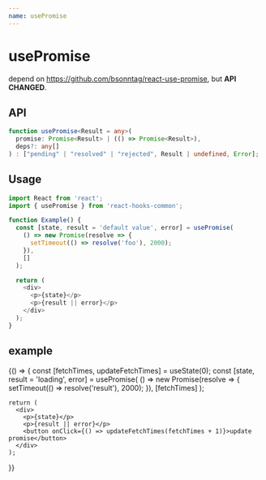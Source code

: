 ```yaml
---
name: usePromise
---
```



# usePromise
depend on https://github.com/bsonntag/react-use-promise, but **API CHANGED**.

## API
```ts
function usePromise<Result = any>(
  promise: Promise<Result> | (() => Promise<Result>),
  deps?: any[]
) : ["pending" | "resolved" | "rejected", Result | undefined, Error];
```

## Usage

```js
import React from 'react';
import { usePromise } from 'react-hooks-common';

function Example() {
  const [state, result = 'default value', error] = usePromise(
    () => new Promise(resolve => {
      setTimeout(() => resolve('foo'), 2000);
    }),
    []
  );

  return (
    <div>
      <p>{state}</p>
      <p>{result || error}</p>
    </div>
  );
}
```

## example

<Playground>
  {() => {
    const [fetchTimes, updateFetchTimes] = useState(0);
    const [state, result = 'loading', error] = usePromise(
      () => new Promise(resolve => {
        setTimeout(() => resolve('result'), 2000);
      }),
      [fetchTimes]
    );

    return (
      <div>
        <p>{state}</p>
        <p>{result || error}</p>
        <button onClick={() => updateFetchTimes(fetchTimes + 1)}>update promise</button>
      </div>
    );
  }}
</Playground>